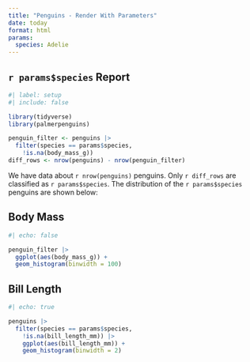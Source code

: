 ```yaml
---
title: "Penguins - Render With Parameters"
date: today
format: html
params:
  species: Adelie
---
```


## `r params$species` Report

```r
#| label: setup
#| include: false

library(tidyverse)
library(palmerpenguins)

penguin_filter <- penguins |>
  filter(species == params$species,
    !is.na(body_mass_g))
diff_rows <- nrow(penguins) - nrow(penguin_filter)

```

We have data about `r nrow(penguins)` penguins. Only
`r diff_rows` are classified as `r params$species`. The 
distribution of the `r params$species` penguins are shown below:

## Body Mass

```r
#| echo: false

penguin_filter |>
  ggplot(aes(body_mass_g)) +
  geom_histogram(binwidth = 100)

```

## Bill Length

```r
#| echo: true

penguins |>
  filter(species == params$species,
    !is.na(bill_length_mm)) |>
    ggplot(aes(bill_length_mm)) +
    geom_histogram(binwidth = 2)

```
